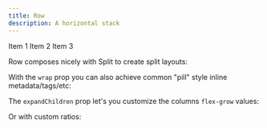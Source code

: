 ```yaml
---
title: Row
description: A horizontal stack
---
```



<Row>
  <Box>Item 1</Box>
  <Box>Item 2</Box>
  <Box>Item 3</Box>
</Row>

Row composes nicely with Split to create split layouts:

<SplitRow />

With the `wrap` prop you can also achieve common "pill" style inline metadata/tags/etc:

<CenterWrappedRow />

The `expandChildren` prop let's you customize the columns `flex-grow` values:

<RowColumns />

Or with custom ratios:

<RowColumnsCustomRatios />
